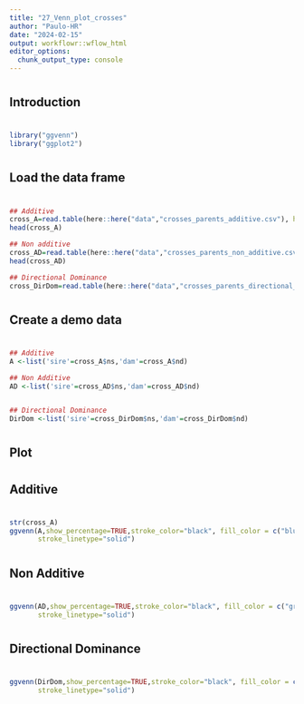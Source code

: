 ```yaml
---
title: "27_Venn_plot_crosses"
author: "Paulo-HR"
date: "2024-02-15"
output: workflowr::wflow_html
editor_options:
  chunk_output_type: console
---
```


###################
#
## Introduction
#
###################
```r
library("ggvenn") 
library("ggplot2")
```


#########################
#
## Load the data frame
#
#########################
```r
## Additive
cross_A=read.table(here::here("data","crosses_parents_additive.csv"), header=T, na.strings="NA", sep=";", dec=",") 
head(cross_A)

## Non additive
cross_AD=read.table(here::here("data","crosses_parents_non_additive.csv"), header=T, na.strings="NA", sep=";", dec=",") 
head(cross_AD)

## Directional Dominance
cross_DirDom=read.table(here::here("data","crosses_parents_directional_dom.csv"), header=T, na.strings="NA", sep=";", dec=",") 
```

########################
#
## Create a demo data
#
########################
```r
## Additive
A <-list('sire'=cross_A$ns,'dam'=cross_A$nd)

## Non Additive
AD <-list('sire'=cross_AD$ns,'dam'=cross_AD$nd) 


## Directional Dominance
DirDom <-list('sire'=cross_DirDom$ns,'dam'=cross_DirDom$nd) 
```

#########
#
## Plot
#
#########

#############
#
## Additive
#
#############
```r
str(cross_A)
ggvenn(A,show_percentage=TRUE,stroke_color="black", fill_color = c("blue",  "yellow"),
       stroke_linetype="solid") 
```

###################
#
## Non Additive
#
###################
```r
ggvenn(AD,show_percentage=TRUE,stroke_color="black", fill_color = c("green", "red"),
       stroke_linetype="solid") 
```


############################
#
## Directional Dominance
#
#############################
```r
ggvenn(DirDom,show_percentage=TRUE,stroke_color="black", fill_color = c("firebrick", "limegreen"),
       stroke_linetype="solid") 
```




